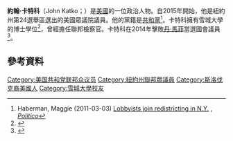 '''約翰·卡特科'''（John Katko；{{bd|1962年|11月9日}}）是[[美國|美國]]的一位政治人物。自2015年開始，他是紐約州第24選舉區選出的美國眾議院議員。他的黨籍是[[共和黨_(美國)|共和黨]]<ref>Haberman, Maggie (2011-03-03) [http://dyn.politico.com/printstory.cfm?uuid=794EC164-E117-75BA-4B74A1110B05B851 Lobbyists join redistricting in N.Y.] {{webarchive|url=https://web.archive.org/web/20110308021919/http://dyn.politico.com/printstory.cfm?uuid=794EC164-E117-75BA-4B74A1110B05B851 |date=2011-03-08 }}, ''[[Politico_(newspaper)|Politico]]''</ref>。卡特科擁有雪城大學的博士學位<ref>{{cite web|url=http://votesmart.org/candidate/biography/152546/john-katko#.VFmu2_TF_Zk|title=Project Vote Smart – The Voter's Self Defense System|work=Project Vote Smart|accessdate=November 5, 2014|archive-date=2016-03-04|archive-url=https://web.archive.org/web/20160304085818/http://votesmart.org/candidate/biography/152546/john-katko#.VFmu2_TF_Zk|dead-url=no}}</ref>，曾經擔任聯邦檢察官。卡特科在2014年擊敗[[丹·馬菲|丹·馬菲]]當選國會議員<ref>{{cite web|url=http://www.syracuse.com/news/index.ssf/2014/11/john_katko_declared_winner_over_rep_dan_maffei_in_race_for_congress.html|title=John Katko declared winner over Rep. Dan Maffei in race for Congress|work=syracuse.com|accessdate=November 5, 2014|archive-date=2018-10-24|archive-url=https://web.archive.org/web/20181024041014/https://www.syracuse.com/news/index.ssf/2014/11/john_katko_declared_winner_over_rep_dan_maffei_in_race_for_congress.html|dead-url=no}}</ref>。
== 參考資料 ==
{{reflist}}

{{DEFAULTSORT: Katko, John}}
[[Category:美国共和党联邦众议员|Category:美国共和党联邦众议员]]
[[Category:紐約州聯邦眾議員|Category:紐約州聯邦眾議員]]
[[Category:斯洛伐克裔美國人|Category:斯洛伐克裔美國人]]
[[Category:雪城大學校友|Category:雪城大學校友]]